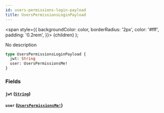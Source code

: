 ```yaml
---
id: users-permissions-login-payload
title: UsersPermissionsLoginPayload
---
```


<span
style={{
      backgroundColor: color,
      borderRadius: '2px',
      color: '#fff',
      padding: '0.2rem',
    }}>
{children}
</span>
);

No description

```graphql
type UsersPermissionsLoginPayload {
  jwt: String
  user: UsersPermissionsMe!
}
```

### Fields

#### `jwt` ([`String`](/v1/scalars/string))

#### `user` ([`UsersPermissionsMe!`](/v1/objects/users-permissions-me))
